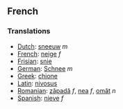 ==French==
===Translations===
*[[Dutch]]: [[sneeuw]] ''m''
*[[French]]: [[neige]] ''f''
*[[Frisian]]: [[snie]]
*[[German]]: [[Schnee]] ''m''
*[[Greek]]: [[chione]]
*[[Latin]]: [[nivosus]]
*[[Romanian]]: [[zăpadă]] ''f'', [[nea]] ''f'', [[omăt]] ''n''
*[[Spanish]]: [[nieve]] ''f''